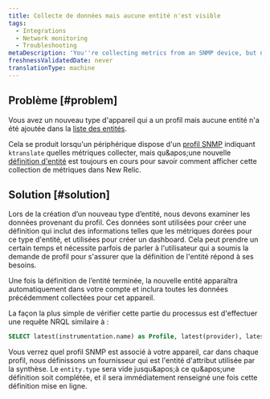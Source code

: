 ```yaml
---
title: Collecte de données mais aucune entité n'est visible
tags:
  - Integrations
  - Network monitoring
  - Troubleshooting
metaDescription: 'You''re collecting metrics from an SNMP device, but no entity is being created in New Relic.'
freshnessValidatedDate: never
translationType: machine
---
```


## Problème [#problem]

Vous avez un nouveau type d&apos;appareil qui a un profil mais aucune entité n&apos;a été ajoutée dans la [liste des entités](/docs/new-relic-solutions/new-relic-one/core-concepts/new-relic-explorer-view-performance-across-apps-services-hosts#find).

Cela se produit lorsqu&apos;un périphérique dispose d&apos;un [profil SNMP](https://github.com/kentik/snmp-profiles) indiquant `ktranslate` quelles métriques collecter, mais qu&amp;apos;une nouvelle [définition d&apos;entité](https://github.com/newrelic/entity-definitions) est toujours en cours pour savoir comment afficher cette collection de métriques dans New Relic.

## Solution [#solution]

Lors de la création d’un nouveau type d’entité, nous devons examiner les données provenant du profil. Ces données sont utilisées pour créer une définition qui inclut des informations telles que les métriques dorées pour ce type d&apos;entité, et utilisées pour créer un dashboard. Cela peut prendre un certain temps et nécessite parfois de parler à l&apos;utilisateur qui a soumis la demande de profil pour s&apos;assurer que la définition de l&apos;entité répond à ses besoins.

Une fois la définition de l’entité terminée, la nouvelle entité apparaîtra automatiquement dans votre compte et inclura toutes les données précédemment collectées pour cet appareil.

La façon la plus simple de vérifier cette partie du processus est d&apos;effectuer une requête NRQL similaire à :

```sql
SELECT latest(instrumentation.name) as Profile, latest(provider), latest(entity.type) as EntityType FROM Metric WHERE instrumentation.name not in ('heartbeat','ktranslate') AND device_name = 'myDevice'
```

Vous verrez quel profil SNMP est associé à votre appareil, car dans chaque profil, nous définissons un fournisseur qui est l&apos;entité d&apos;attribut utilisée par la synthèse. Le `entity.type` sera vide jusqu&amp;apos;à ce qu&amp;apos;une définition soit complétée, et il sera immédiatement renseigné une fois cette définition mise en ligne.